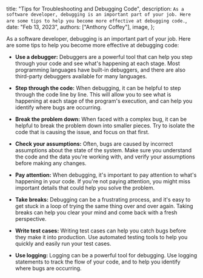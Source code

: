   title: "Tips for Troubleshooting and Debugging Code",
  description: `As a software developer, debugging is an important part of your job. Here are some tips to help you become more effective at debugging code.`,
  date: "Feb 13, 2023",
  authors: ["Anthony Coffey"],
  image,
};

As a software developer, debugging is an important part of your job. Here are some tips to help you become more effective at debugging code:

- **Use a debugger:** Debuggers are a powerful tool that can help you step through your code and see what's happening at each stage. Most programming languages have built-in debuggers, and there are also third-party debuggers available for many languages.

- **Step through the code:** When debugging, it can be helpful to step through the code line by line. This will allow you to see what is happening at each stage of the program's execution, and can help you identify where bugs are occurring.

- **Break the problem down:** When faced with a complex bug, it can be helpful to break the problem down into smaller pieces. Try to isolate the code that is causing the issue, and focus on that first.

- **Check your assumptions:** Often, bugs are caused by incorrect assumptions about the state of the system. Make sure you understand the code and the data you're working with, and verify your assumptions before making any changes.

- **Pay attention:** When debugging, it's important to pay attention to what's happening in your code. If you're not paying attention, you might miss important details that could help you solve the problem.

- **Take breaks:** Debugging can be a frustrating process, and it's easy to get stuck in a loop of trying the same thing over and over again. Taking breaks can help you clear your mind and come back with a fresh perspective.

- **Write test cases:** Writing test cases can help you catch bugs before they make it into production. Use automated testing tools to help you quickly and easily run your test cases.

- **Use logging:** Logging can be a powerful tool for debugging. Use logging statements to track the flow of your code, and to help you identify where bugs are occurring.
